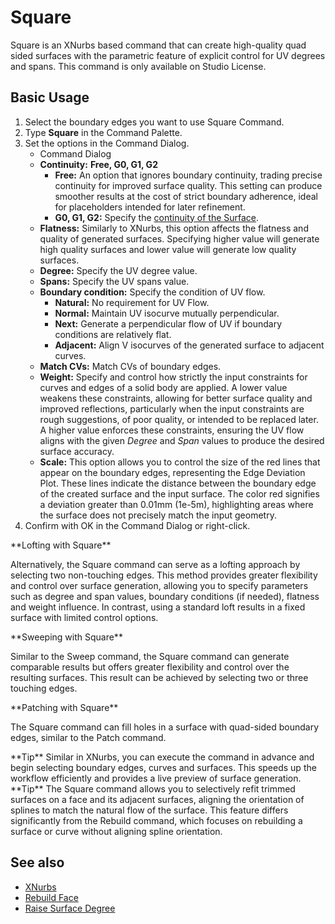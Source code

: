 
# Square 

<Reference shortcut="" command="Square" button="" />

Square is an XNurbs based command that can create high-quality quad sided surfaces with the parametric feature of explicit control for UV degrees and spans. This command is only available on Studio License. 

## Basic Usage

1. Select the boundary edges you want to use Square Command.
2. Type **Square** in the Command Palette.
3. Set the options in the Command Dialog.
   - <Kst>Command Dialog</Kst>
   - **Continuity:** **Free, G0, G1, G2**
      - **Free:** An option that ignores boundary continuity, trading precise continuity for improved surface quality. This setting can produce smoother results at the cost of strict boundary adherence, ideal for placeholders intended for later refinement. 
      - **G0, G1, G2:** Specify the [continuity of the Surface](/cad-essentials/continuity-curve-and-surface).
   - **Flatness:** Similarly to XNurbs, this option affects the flatness and quality of generated surfaces. Specifying higher value will generate high quality surfaces and lower value will generate low quality surfaces. 
   - **Degree:** Specify the UV degree value.
   - **Spans:** Specify the UV spans value.
   - **Boundary condition:** Specify the condition of UV flow.
        - **Natural:** No requirement for UV Flow.
        - **Normal:** Maintain UV isocurve mutually perpendicular.
        - **Next:** Generate a perpendicular flow of UV if boundary conditions are relatively flat.
        - **Adjacent:** Align V isocurves of the generated surface to adjacent curves. 
   - **Match CVs:** Match CVs of boundary edges.
   - **Weight:** Specify and control how strictly the input constraints for curves and edges of a solid body are applied. A lower value weakens these constraints, allowing for better surface quality and improved reflections, particularly when the input constraints are rough suggestions, of poor quality, or intended to be replaced later. A higher value enforces these constraints, ensuring the UV flow aligns with the given *Degree* and *Span* values to produce the desired surface accuracy.
   - **Scale:** This option allows you to control the size of the red lines that appear on the boundary edges, representing the Edge Deviation Plot. These lines indicate the distance between the boundary edge of the created surface and the input surface. The color red signifies a deviation greater than 0.01mm (1e-5m), highlighting areas where the surface does not precisely match the input geometry.
4. Confirm with OK in the Command Dialog or right-click.

<VideoPlayer fileName="square-0"/>

<Callout type="info" emoji="ℹ️">
**Lofting with Square**

Alternatively, the Square command can serve as a lofting approach by selecting two non-touching edges. This method provides greater flexibility and control over surface generation, allowing you to specify parameters such as degree and span values, boundary conditions (if needed), flatness and weight influence. In contrast, using a standard loft results in a fixed surface with limited control options.
<VideoPlayer fileName="square-1"/>
</Callout>

<Callout type="info" emoji="ℹ️">
**Sweeping with Square**

Similar to the Sweep command, the Square command can generate comparable results but offers greater flexibility and control over the resulting surfaces. This result can be achieved by selecting two or three touching edges.
<VideoPlayer fileName="square-2"/>
</Callout>

<Callout type="info" emoji="ℹ️">
**Patching with Square**

The Square command can fill holes in a surface with quad-sided boundary edges, similar to the Patch command.   
<VideoPlayer fileName="square-3"/>
</Callout>

<Callout type="info" emoji="💡">
**Tip**
Similar in XNurbs, you can execute the command in advance and begin selecting boundary edges, curves and surfaces. This speeds up the workflow efficiently and provides a live preview of surface generation.
<VideoPlayer fileName="square-4"/> 
</Callout>

<Callout type="info" emoji="💡">
**Tip**
The Square command allows you to selectively refit trimmed surfaces on a face and its adjacent surfaces, aligning the orientation of splines to match the natural flow of the surface. This feature differs significantly from the Rebuild command, which focuses on rebuilding a surface or curve without aligning spline orientation. 
<VideoPlayer fileName="square-5"/> 
</Callout>

## See also
- [XNurbs](xnurbs)
- [Rebuild Face](rebuild-face)
- [Raise Surface Degree](raise-surface-degree)